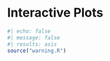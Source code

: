 # Interactive Plots {#sec-interactive-plots}

```r
#| echo: false
#| message: false
#| results: asis
source("warning.R")
```
